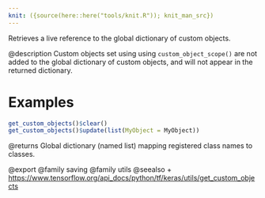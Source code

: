 ```yaml
---
knit: ({source(here::here("tools/knit.R")); knit_man_src})
---
```

Retrieves a live reference to the global dictionary of custom objects.

@description
Custom objects set using using `custom_object_scope()` are not added to the
global dictionary of custom objects, and will not appear in the returned
dictionary.

# Examples
```r
get_custom_objects()$clear()
get_custom_objects()$update(list(MyObject = MyObject))
```

@returns
    Global dictionary (named list) mapping registered class names to classes.

@export
@family saving
@family utils
@seealso
+ <https://www.tensorflow.org/api_docs/python/tf/keras/utils/get_custom_objects>
